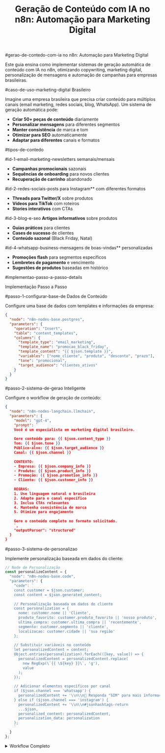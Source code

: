 ﻿---
sidebar_position: 5
title: "Geração de Conteúdo com IA no n8n: Automação para Marketing Digital"
description: Automatize a criação de conteúdo com IA no n8n para marketing digital, copywriting, email, blog e personalização para empresas brasileiras.
keywords: [n8n, geração de conteúdo, ia, texto, automação, marketing, email, blog, copywriting, automação Brasil, marketing digital, personalização de conteúdo]
---

#gerao-de-contedo-com-ia no n8n: Automação para Marketing Digital

Este guia ensina como implementar sistemas de geração automática de conteúdo com IA no n8n, otimizando copywriting, marketing digital, personalização de mensagens e automação de campanhas para empresas brasileiras.

#caso-de-uso-marketing-digital Brasileiro

Imagine uma empresa brasileira que precisa criar conteúdo para múltiplos canais (email marketing, redes sociais, blog, WhatsApp). Um sistema de geração automática pode:

- **Criar 50+ peças de conteúdo** diariamente
- **Personalizar mensagens** para diferentes segmentos
- **Manter consistência** de marca e tom
- **Otimizar para SEO** automaticamente
- **Adaptar para diferentes** canais e formatos

#tipos-de-contedo

#id-1-email-marketing-newsletters semanais/mensais
- **Campanhas promocionais** sazonais
- **Sequências de onboarding** para novos clientes
- **Recuperação de carrinho** abandonado

#id-2-redes-sociais-posts para Instagram** com diferentes formatos
- **Threads para Twitter/X** sobre produtos
- **Vídeos para TikTok** com roteiros
- **Stories interativos** com CTAs

#id-3-blog-e-seo **Artigos informativos** sobre produtos
- **Guias práticos** para clientes
- **Cases de sucesso** de clientes
- **Conteúdo sazonal** (Black Friday, Natal)

#id-4-whatsapp-business-mensagens de boas-vindas** personalizadas
- **Promoções flash** para segmentos específicos
- **Lembretes de pagamento** e vencimento
- **Sugestões de produtos** baseadas em histórico

#implementao-passo-a-passo-details
<summary>Implementação Passo a Passo</summary>

#passo-1-configurar-base-de Dados de Conteúdo

Configure uma base de dados com templates e informações da empresa:

```json
{
  "node": "n8n-nodes-base.postgres",
  "parameters": {
    "operation": "Insert",
    "table": "content_templates",
    "columns": {
      "template_type": "email_marketing",
      "template_name": "promocao_black_friday",
      "template_content": "{{ $json.template }}",
      "variables": ["nome_cliente", "produto", "desconto", "prazo"],
      "tone": "promocional",
      "target_audience": "clientes_ativos"
    }
  }
}
```

#passo-2-sistema-de-gerao Inteligente

Configure o workflow de geração de conteúdo:

```json
{
  "node": "n8n-nodes-langchain.llmchain",
  "parameters": {
    "model": "gpt-4",
    "prompt": `
    Você é um especialista em marketing digital brasileiro.
    
    Gere conteúdo para: {{ $json.content_type }}
    Tom: {{ $json.tone }}
    Público-alvo: {{ $json.target_audience }}
    Canal: {{ $json.channel }}
    
    CONTEXTO:
    - Empresa: {{ $json.company_info }}
    - Produto: {{ $json.product_info }}
    - Promoção: {{ $json.promotion_info }}
    - Cliente: {{ $json.customer_info }}
    
    REGRAS:
    1. Use linguagem natural e brasileira
    2. Adapte para o canal específico
    3. Inclua CTAs relevantes
    4. Mantenha consistência de marca
    5. Otimize para engajamento
    
    Gere o conteúdo completo no formato solicitado.
    `,
    "outputParser": "structured"
  }
}
```

#passo-3-sistema-de-personalizao

Implemente personalização baseada em dados do cliente:

```javascript
// Node de Personalização
const personalizeContent = {
  "node": "n8n-nodes-base.code",
  "parameters": {
    "code": `
    const customer = $json.customer;
    const content = $json.generated_content;
    
    // Personalização baseada em dados do cliente
    const personalization = {
      nome: customer.nome || 'Cliente',
      produto_favorito: customer.produto_favorito || 'nosso produto',
      ultima_compra: customer.ultima_compra || 'recentemente',
      segmento: customer.segmento || 'cliente',
      localizacao: customer.cidade || 'sua região'
    };
    
    // Substituir variáveis no conteúdo
    let personalizedContent = content;
    Object.entries(personalization).forEach(([key, value]) => {
      personalizedContent = personalizedContent.replace(
        new RegExp(\`{{ \${key} }}\`, 'g'), 
        value
      );
    });
    
    // Adicionar elementos específicos por canal
    if ($json.channel === 'whatsapp') {
      personalizedContent += '\\n\\n💬 Responda "SIM" para mais informações';
    } else if ($json.channel === 'instagram') {
      personalizedContent += '\\n\\n#jsonhashtags-return
      ...$json,
      personalized_content: personalizedContent,
      personalization_data: personalization
    };
    `
  }
};
```

</details>

<details>
<summary>Workflow Completo</summary>

```mermaid
graph TD
    A[<IonicIcon name="calendar-outline" /> Trigger Scheduler<br/>Agendamento] -->|Verifica| B[<IonicIcon name="calendar-number-outline" /> Analisar Calendário<br/>Datas • Eventos]
    B -->|Seleciona| C[<IonicIcon name="document-outline" /> Selecionar Template<br/>Tipo de Conteúdo]
    C -->|Busca| D[<IonicIcon name="person-outline" /> Buscar Dados Cliente<br/>Perfil • Histórico]
    D -->|Gera| E[<IonicIcon name="sparkles-outline" /> Gerar Conteúdo IA<br/>Texto Personalizado]
    E -->|Adapta| F[<IonicIcon name="color-palette-outline" /> Personalizar<br/>Tom • Canal • Segmento]
    F -->|Valida| G[<IonicIcon name="checkmark-circle-outline" /> Validar Conteúdo<br/>Qualidade • Compliance]
    G -->|Publica| H[<IonicIcon name="send-outline" /> Publicar/Enviar<br/>Canal Destino]
    H -->|Registra| I[<IonicIcon name="stats-chart-outline" /> Registrar Métricas<br/>Performance • Analytics]
    
    style A fill:#cor-e3f2fd-style-b-fill#cor-f3e5f5-style-c-fill#cor-e8f5e8-style-d-fill#cor-fff3e0-style-e-fill#cor-fce4ec-style-f-fill#cor-f1f8e9-style-g-fill#cor-fff8e1-style-h-fill#cor-e0f2f1-style-i-fill#cor-e8eaf6-details

#workflow-de-otimizao-mermaid-graph TD
    A[<IonicIcon name="stats-chart-outline" /> Coletar Métricas<br/>Performance • Engajamento] -->|Analisa| B[<IonicIcon name="analytics-outline" /> Analisar Performance<br/>ROI • Conversão]
    B -->|Identifica| C[<IonicIcon name="search-outline" /> Identificar Melhorias<br/>Oportunidades]
    C -->|Atualiza| D[<IonicIcon name="document-text-outline" /> Atualizar Templates<br/>Melhorias]
    D -->|Testa| E[<IonicIcon name="flask-outline" /> Testar Novos Formatos<br/>A/B Testing]
    E -->|Implementa| F[<IonicIcon name="rocket-outline" /> Implementar Mudanças<br/>Deploy]
    
    style A fill:#cor-e3f2fd-style-b-fill#cor-f3e5f5-style-c-fill#cor-e8f5e8-style-d-fill#cor-fff3e0-style-e-fill#cor-fce4ec-style-f-fill#cor-f1f8e9

#configuraes-avanadas

#templates-especializados-por-canal-javascript
// Template para Email Marketing
const emailTemplate = `
Assunto: {{ $json.subject }}

Olá {{ nome }},

{{ $json.greeting }}

{{ $json.main_content }}

{{ $json.cta }}

Atenciosamente,
Equipe {{ $json.company_name }}

---
Para cancelar inscrição: {{ $json.unsubscribe_link }}
`;

// Template para Instagram
const instagramTemplate = `
{{ $json.main_content }}

{{ $json.cta }}

{{ $json.hashtags }}

#jsoncompanyhashtag-template para WhatsApp
const whatsappTemplate = `
{{ $json.greeting }}, {{ nome }}! 👋

{{ $json.main_content }}

{{ $json.cta }}

{{ $json.footer }}
`;
```

#sistema-de-ab-testing-javascript
// Gerar Variações para Teste
const generateVariations = {
  "node": "n8n-nodes-base.code",
  "parameters": {
    "code": `
    const baseContent = $json.content;
    const variations = [];
    
    // Variação A: Tom mais formal
    variations.push({
      id: 'A',
      content: baseContent.replace(/!/g, '.').replace(/😊/g, ''),
      tone: 'formal',
      cta: 'Saiba mais'
    });
    
    // Variação B: Tom mais casual
    variations.push({
      id: 'B', 
      content: baseContent + ' 😊',
      tone: 'casual',
      cta: 'Vem ver!'
    });
    
    // Variação C: Foco em urgência
    variations.push({
      id: 'C',
      content: baseContent + '\\n\\n⚠️ OFERTA POR TEMPO LIMITADO!',
      tone: 'urgent',
      cta: 'Aproveite agora!'
    });
    
    return {
      original_content: baseContent,
      variations: variations,
      test_id: Date.now().toString()
    };
    `
  }
};
```

#casos-de-uso-especficos

#id-1-e-commerce-brasileiro-cenrio-campanha Black Friday

**Conteúdo Gerado:**
- **Email**: 5 variações de subject line
- **WhatsApp**: Mensagens personalizadas por segmento
- **Instagram**: Posts com diferentes formatos (carrossel, stories)
- **Blog**: Artigos sobre produtos em promoção

#id-2-saas-brasileiro-cenrio-onboarding de novos usuários

**Conteúdo Gerado:**
- **Email**: Sequência de 7 emails de boas-vindas
- **In-app**: Mensagens de ajuda contextual
- **Blog**: Guias de primeiros passos
- **YouTube**: Roteiros para vídeos tutoriais

#id-3-banco-digital-cenrio-campanha de educação financeira

**Conteúdo Gerado:**
- **Email**: Dicas semanais de economia
- **WhatsApp**: Lembretes de pagamento personalizados
- **Instagram**: Infográficos sobre investimentos
- **Blog**: Artigos sobre planejamento financeiro

#monitoramento-e-otimizao

#mtricas-de-performance-taxa de Abertura**: Para emails
- **Taxa de Clique**: CTAs e links
- **Engajamento**: Likes, comentários, compartilhamentos
- **Conversão**: Vendas geradas por campanha
- **ROI**: Retorno sobre investimento em marketing

#dashboard-de-analytics-javascript Coletar Métricas de Performance
const collectMetrics = {
  "node": "n8n-nodes-base.code",
  "parameters": {
    "code": `
    const metrics = {
      campaign_id: $json.campaign_id,
      content_type: $json.content_type,
      channel: $json.channel,
      sent_count: $json.sent_count,
      open_rate: $json.open_rate,
      click_rate: $json.click_rate,
      conversion_rate: $json.conversion_rate,
      revenue_generated: $json.revenue,
      timestamp: new Date().toISOString()
    };
    
    // Enviar para sistema de analytics
    return metrics;
    `
  }
};
```

#configuraes-para-compliance

#lgpd-e-marketing-javascript Verificar Consentimento LGPD
const checkLGPDConsent = {
  "node": "n8n-nodes-base.code",
  "parameters": {
    "code": `
    const customer = $json.customer;
    
    // Verificar se cliente consentiu com marketing
    const hasMarketingConsent = customer.lgpd_consent?.marketing || false;
    const consentDate = customer.lgpd_consent?.date;
    const isConsentValid = consentDate && 
      new Date(consentDate) > new Date(Date.now() - 365 * 24 * 60 * 60 * 1000);
    
    if (!hasMarketingConsent || !isConsentValid) {
      return {
        can_send_marketing: false,
        reason: 'Sem consentimento LGPD válido',
        action: 'solicitar_consentimento'
      };
    }
    
    return {
      can_send_marketing: true,
      consent_date: consentDate,
      action: 'proceed_with_campaign'
    };
    `
  }
};
```

#Troubleshooting

#problemas-comuns-contedo-genrico Revise os prompts com contexto mais específico
- Adicione mais dados personalizados do cliente
- Implemente templates mais detalhados

**Baixo Engajamento**
- Teste diferentes tons e formatos
- Analise horários de envio
- Otimize CTAs e chamadas para ação

**Problemas de Compliance**
- Implemente verificações LGPD automáticas
- Adicione opções de cancelamento
- Mantenha registro de consentimentos

#prximos-passos-1-implemente-gerao básica** com templates simples
2. **Adicione personalização** baseada em dados do cliente
3. **Implemente A/B testing** para otimização
4. **Integre com plataformas** de marketing (Mailchimp, RD Station)
5. **Adicione análise de performance** e otimização automática
6. **Expanda para novos canais** e formatos

#recursos-adicionais-integrao-com WhatsApp Business API](/integracoes-br/communication/whatsapp)
- [Email Marketing Automatizado](/integracoes-br/marketing/email-automation)
- [Compliance LGPD para Marketing](/privacidade-seguranca/lgpd-compliance)
- [Templates de Workflow para Marketing](https://n8n.io/workflows/?categories=25)

---

**💡 Dica:** Comece com um canal e um tipo de conteúdo, teste extensivamente e depois expanda. Sempre mantenha a qualidade e relevância acima da quantidade.

